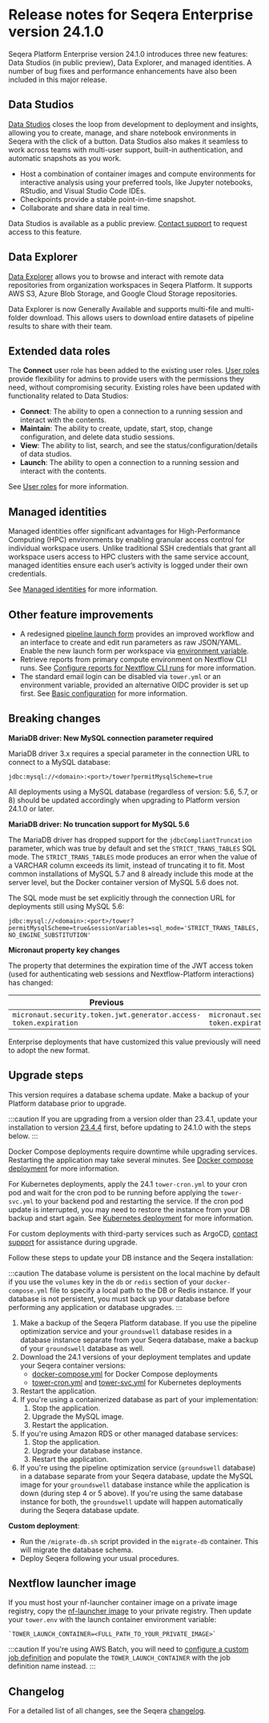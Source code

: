 # Release notes for Seqera Enterprise version 24.1.0

Seqera Platform Enterprise version 24.1.0 introduces three new features: Data Studios (in public preview), Data Explorer, and managed identities. A number of bug fixes and performance enhancements have also been included in this major release.

## Data Studios

[Data Studios](../../data/data-studios.mdx) closes the loop from development to deployment and insights, allowing you to create, manage, and share notebook environments in Seqera with the click of a button. Data Studios also makes it seamless to work across teams with multi-user support, built-in authentication, and automatic snapshots as you work.

- Host a combination of container images and compute environments for interactive analysis using your preferred tools, like Jupyter notebooks, RStudio, and Visual Studio Code IDEs.
- Checkpoints provide a stable point-in-time snapshot.
- Collaborate and share data in real time.

Data Studios is available as a public preview. [Contact support](https://support.seqera.io) to request access to this feature. 

## Data Explorer

[Data Explorer](./data-explorer.mdx) allows you to browse and interact with remote data repositories from organization workspaces in Seqera Platform. It supports AWS S3, Azure Blob Storage, and Google Cloud Storage repositories.

Data Explorer is now Generally Available and supports multi-file and multi-folder download. This allows users to download entire datasets of pipeline results to share with their team.

## Extended data roles

The **Connect** user role has been added to the existing user roles. [User roles](./roles.mdx) provide flexibility for admins to provide users with the permissions they need, without compromising security. Existing roles have been updated with functionality related to Data Studios:

- **Connect**: The ability to open a connection to a running session and interact with the contents.
- **Maintain**: The ability to create, update, start, stop, change configuration, and delete data studio sessions.
- **View**: The ability to list, search, and see the status/configuration/details of data studios.
- **Launch**: The ability to open a connection to a running session and interact with the contents.

See [User roles](../../orgs-and-teams/roles.mdx) for more information.

## Managed identities

Managed identities offer significant advantages for High-Performance Computing (HPC) environments by enabling granular access control for individual workspace users. Unlike traditional SSH credentials that grant all workspace users access to HPC clusters with the same service account, managed identities ensure each user’s activity is logged under their own credentials.

See [Managed identities](../../credentials/managed_identities.mdx) for more information. 

## Other feature improvements

- A redesigned [pipeline launch form](../../launch/launchpad.mdx#launch-form) provides an improved workflow and an interface to create and edit run parameters as raw JSON/YAML. Enable the new launch form per workspace via [environment variable](../configuration/overview.mdx#core-features).
- Retrieve reports from primary compute environment on Nextflow CLI runs. See [Configure reports for Nextflow CLI runs](../../reports/overview.mdx#configure-reports-for-nextflow-cli-runs) for more information. 
- The standard email login can be disabled via `tower.yml` or an environment variable, provided an alternative OIDC provider is set up first. See [Basic configuration](../configuration/overview.mdx#basic-configuration) for more information.

## Breaking changes

**MariaDB driver: New MySQL connection parameter required**

MariaDB driver 3.x requires a special parameter in the connection URL to connect to a MySQL database:

`jdbc:mysql://<domain>:<port>/tower?permitMysqlScheme=true`

All deployments using a MySQL database (regardless of version: 5.6, 5.7, or 8) should be updated accordingly when upgrading to Platform version 24.1.0 or later.

**MariaDB driver: No truncation support for MySQL 5.6**

The MariaDB driver has dropped support for the `jdbcCompliantTruncation` parameter, which was true by default and set the `STRICT_TRANS_TABLES` SQL mode. The `STRICT_TRANS_TABLES` mode produces an error when the value of a VARCHAR column exceeds its limit, instead of truncating it to fit. Most common installations of MySQL 5.7 and 8 already include this mode at the server level, but the Docker container version of MySQL 5.6 does not.

The SQL mode must be set explicitly through the connection URL for deployments still using MySQL 5.6:

`jdbc:mysql://<domain>:<port>/tower?permitMysqlScheme=true&sessionVariables=sql_mode='STRICT_TRANS_TABLES,NO_ENGINE_SUBSTITUTION'`

**Micronaut property key changes**

The property that determines the expiration time of the JWT access token (used for authenticating web sessions and Nextflow-Platform interactions) has changed:

| Previous                                                         | New                                                          |
| ---------------------------------------------------------------- | ------------------------------------------------------------ |
| `micronaut.security.token.jwt.generator.access-token.expiration` | `micronaut.security.token.generator.access-token.expiration` |
	
Enterprise deployments that have customized this value previously will need to adopt the new format.

## Upgrade steps

This version requires a database schema update. Make a backup of your Platform database prior to upgrade. 

:::caution
If you are upgrading from a version older than 23.4.1, update your installation to version [23.4.4](./23.4.mdx) first, before updating to 24.1.0 with the steps below.
:::

Docker Compose deployments require downtime while upgrading services. Restarting the application may take several minutes. See [Docker compose deployment](../docker-compose.mdx) for more information.

For Kubernetes deployments, apply the 24.1 `tower-cron.yml` to your cron pod and wait for the cron pod to be running before applying the `tower-svc.yml` to your backend pod and restarting the service. If the cron pod update is interrupted, you may need to restore the instance from your DB backup and start again. See [Kubernetes deployment](../kubernetes.mdx) for more information. 

For custom deployments with third-party services such as ArgoCD, [contact support](https://support.seqera.io) for assistance during upgrade. 

Follow these steps to update your DB instance and the Seqera installation:

:::caution
The database volume is persistent on the local machine by default if you use the `volumes` key in the `db` or `redis` section of your `docker-compose.yml` file to specify a local path to the DB or Redis instance. If your database is not persistent, you must back up your database before performing any application or database upgrades.
:::

1. Make a backup of the Seqera Platform database. If you use the pipeline optimization service and your `groundswell` database resides in a database instance separate from your Seqera database, make a backup of your `groundswell` database as well.
2. Download the 24.1 versions of your deployment templates and update your Seqera container versions:
    - [docker-compose.yml](../_templates/docker/docker-compose.yml) for Docker Compose deployments
    - [tower-cron.yml](../_templates/k8s/tower-cron.yml) and [tower-svc.yml](../_templates/k8s/tower-svc.yml) for Kubernetes deployments
3. Restart the application.
4. If you're using a containerized database as part of your implementation:
    1. Stop the application.
    2. Upgrade the MySQL image.
    3. Restart the application.
5. If you're using Amazon RDS or other managed database services:
    1. Stop the application.
    2. Upgrade your database instance.
    3. Restart the application.
6. If you're using the pipeline optimization service (`groundswell` database) in a database separate from your Seqera database, update the MySQL image for your `groundswell` database instance while the application is down (during step 4 or 5 above). If you're using the same database instance for both, the `groundswell` update will happen automatically during the Seqera database update.

**Custom deployment**:

- Run the `/migrate-db.sh` script provided in the `migrate-db` container. This will migrate the database schema.
- Deploy Seqera following your usual procedures.

## Nextflow launcher image

If you must host your nf-launcher container image on a private image registry, copy the [nf-launcher image](https://quay.io/seqeralabs/nf-launcher:j17-24.04.2) to your private registry. Then update your `tower.env` with the launch container environment variable:

    `TOWER_LAUNCH_CONTAINER=<FULL_PATH_TO_YOUR_PRIVATE_IMAGE>`

:::caution
If you're using AWS Batch, you will need to [configure a custom job definition](../advanced-topics/custom-launch-container.mdx) and populate the `TOWER_LAUNCH_CONTAINER` with the job definition name instead.
:::

## Changelog

For a detailed list of all changes, see the Seqera [changelog](./changelog.mdx).

[gcp-vm-instance-template]: https://cloud.google.com/compute/docs/instance-templates
